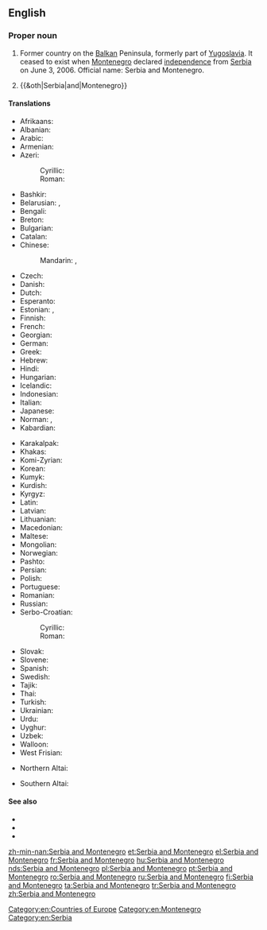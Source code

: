 ==English==
{{wikipedia}}

===Proper noun===
{{en-proper noun|head=[[Serbia]] and [[Montenegro]]}}

# {{lb|en|historical}} Former country on the [[Balkan]] Peninsula, formerly part of [[Yugoslavia]]. It ceased to exist when [[Montenegro]] declared [[independence]] from [[Serbia]] on June 3, 2006. Official name: Serbia and Montenegro.
# {{&oth|Serbia|and|Montenegro}}

====Translations====
{{trans-top|former country on the Balkan Peninsula}}
* Afrikaans: {{t|af|Serwië en Montenegro}}
* Albanian: {{t|sq|Serbia dhe Mali i Zi}}
* Arabic: {{t|ar|صِرْبِيَا وَالْجَبَل اَلْأَسْوَد|tr=ṣirbiyā wa-l-jabal al-ʾaswad}}
* Armenian: {{t|hy|Սերբիա եւ Չեռնոգորիա}}
* Azeri:
*: Cyrillic: {{t|az|Сербија вə Черногорија}}
*: Roman: {{t|az|Serbiya və Çernoqoriya}}
* Bashkir: {{t|ba|Сербия һәм Черногория|sc=Cyrl}}
* Belarusian: {{t|be|Сэрбія і Чарнагорыя}}, {{t|be|Сербія і Чарнагорыя}}
* Bengali: {{t|bn|সার্বিয়া ও মন্টিনিগ্রো}}
* Breton: {{t|br|Serbia ha Montenegro}}
* Bulgarian: {{t|bg|Сърбия и Черна гора}}
* Catalan: {{t|ca|Sèrbia i Montenegro}}
* Chinese:
*: Mandarin: {{t+|cmn|塞尔维亚和黑山}}, {{t|cmn|塞爾維亞和黒山|tr=Sài'ěrwéiyà hé Hēishān}}
* Czech: {{t+|cs|Srbsko a Černá Hora}}
* Danish: {{t|da|Serbien og Montenegro}}
* Dutch: {{t|nl|Servië en Montenegro}}
* Esperanto: {{t|eo|Serbio kaj Montenegro}}
* Estonian: {{t+|et|Serbia ja Montenegro}}, {{t|et|Serbia ja Tšernogooria}}
* Finnish: {{t+|fi|Serbia ja Montenegro}}
* French: {{t+|fr|Serbie-et-Monténégro}}
* Georgian: {{t|ka|სერბეთი და ჩერნოგორია}}
* German: {{t+|de|Serbien und Montenegro}}
* Greek: {{t+|el|Σερβία και Μαυροβούνιο|f}}
* Hebrew: {{t|he|סרביה ומונטנגרו|tr=Serbiyah va-Mônṭenegrô}}
* Hindi: {{t|hi|सर्बिया और मोंटेनीगरो|tr=Sarbiyā ōr Moṁṭenīgro}}
* Hungarian: {{t+|hu|Szerbia és Montenegró}}
* Icelandic: {{t+|is|Serbía og Svartfjallaland}}
* Indonesian: {{t|id|Serbia dan Montenegro}}
* Italian: {{t|it|Serbia e Montenegro}}
* Japanese: {{t|ja|セルビア・モンテネグロ|tr=Serubia-Monteneguro}}
* Norman: {{t|nrf|Serbie et Monténégro}}, {{t|nrf|Serbie et Nièrmont}}
* Kabardian: {{t|kbd|Сербиерэ Черногориерэ|sc=Cyrl}}
{{trans-mid}}
* Karakalpak: {{qualifier|Serbiya häm Çärnogoriya}} {{t|kaa|Сербия ҳәм Черногория}}
* Khakas: {{t|kjh|Сербия паза Черногория|tr=Serbiya paza Černogoriya|sc=Cyrl}}
* Komi-Zyrian: {{t|kpv|Сербия да Черногория}}
* Korean: {{t|ko|세르비아-몬테네그로|tr=Sereubia-Montenegeuro}}
* Kumyk: {{t|kum|Сербия ва Черногория|tr=Serbiya va Černogoriya|sc=Cyrl}}
* Kurdish: {{t|ku|Sirbîstan û Karadag}}
* Kyrgyz: {{t|ky|Сербия жана Черногория|sc=Cyrl}}
* Latin: {{t|la|Serbia et Nigromontium}}
* Latvian: {{t|lv|Serbija un Melnkalne}}
* Lithuanian: {{t|lt|Serbija ir Juodkalnija}}
* Macedonian: {{t+|mk|Србија и Црна Гора}}
* Maltese: {{t|mt|Serbja u Montenegro}}
* Mongolian: {{t|mn|Серб ба Черногор|sc=Cyrl}}
* Norwegian: {{t|no|Serbia og Montenegro}}
* Pashto: {{t|ps|صرب او مونتې نېګرو|tr=Sarb aw Montenegro}}
* Persian: {{t|fa|صربستان و مونته‌نگرو|tr=Ṣerbestân û Mûntenegrû}}
* Polish: {{t+|pl|Serbia i Czarnogóra}}
* Portuguese: {{t+|pt|Sérvia e Montenegro}}
* Romanian: {{t|ro|Serbia și Muntenegru}}
* Russian: {{t|ru|Се́рбия и Черного́рия}}
* Serbo-Croatian:
*: Cyrillic: {{t|sh|Србија и Црна Гора|f}}
*: Roman: {{t|sh|Srbija i Crna Gora|f}}
* Slovak: {{t|sk|Srbsko a Čierna Hora}}
* Slovene: {{t|sl|Srbija in Črna Gora|f}}
* Spanish: {{t|es|Serbia y Montenegro}}
* Swedish: {{t|sv|Serbien och Montenegro}}
* Tajik: {{t|tg|Сербияу Черногория}}
* Thai: {{t+|th|เซอร์เบียและมอนเตเนโกร|tr=Serbìya láe Mŏntēnēkrō}}
* Turkish: {{t+|tr|Sırbistan-Karadağ}}
* Ukrainian: {{t|uk|Се́рбія і Чорного́рія}}
* Urdu: {{t|ur|سربیا اور مانٹی نیگرو|tr=Sarbiyā aur Mānṭînîgrô}}
* Uyghur: {{t|ug|سېربىيە ۋە مونتېنېگرو}}
* Uzbek: {{t|uz|Serbiya va Chernogoriya}}
* Walloon: {{t|wa|Serbeye eyet Montenegro}}
* West Frisian: {{t|fy|Servje en Montenegro}}
{{trans-bottom}}

{{checktrans-top}}
* Northern Altai: {{t-check|atv|Сербия ла Черногория|tr=Serbija la Černogorija|sc=Cyrl}}
{{trans-mid}}
* Southern Altai: {{t-check|alt|Сербия ла Черногория|tr=Serbija la Černogorija|sc=Cyrl}}
{{trans-bottom}}

====See also====
* {{l|en|Serbia}}
* {{l|en|Montenegro}}
* {{l|en|Appendix:Countries of the world}}

[[Category:en:Countries of Europe]]
[[Category:en:Montenegro]]
[[Category:en:Serbia]]

[[zh-min-nan:Serbia and Montenegro]]
[[et:Serbia and Montenegro]]
[[el:Serbia and Montenegro]]
[[fr:Serbia and Montenegro]]
[[hu:Serbia and Montenegro]]
[[nds:Serbia and Montenegro]]
[[pl:Serbia and Montenegro]]
[[pt:Serbia and Montenegro]]
[[ro:Serbia and Montenegro]]
[[ru:Serbia and Montenegro]]
[[fi:Serbia and Montenegro]]
[[ta:Serbia and Montenegro]]
[[tr:Serbia and Montenegro]]
[[zh:Serbia and Montenegro]]